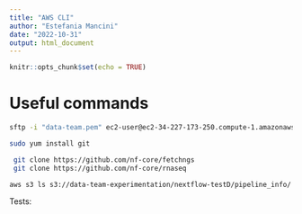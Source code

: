 ```yaml
---
title: "AWS CLI"
author: "Estefania Mancini"
date: "2022-10-31"
output: html_document
---
```


```r
knitr::opts_chunk$set(echo = TRUE)
```

# Useful commands

```bash
sftp -i "data-team.pem" ec2-user@ec2-34-227-173-250.compute-1.amazonaws.com
```

```bash
sudo yum install git
```


```bash
 git clone https://github.com/nf-core/fetchngs
 git clone https://github.com/nf-core/rnaseq 
``` 

```bash
aws s3 ls s3://data-team-experimentation/nextflow-testD/pipeline_info/
``` 

Tests:


